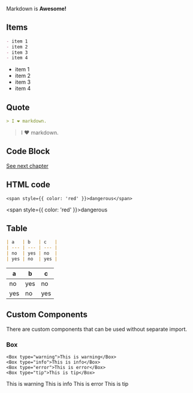 Markdown is **Awesome!**

## Items

```md
- item 1
- item 2
- item 3
- item 4
```

- item 1
- item 2
- item 3
- item 4

## Quote

```md
> I ❤️ markdown.
```

> I ❤️ markdown.

## Code Block

[See next chapter](/docs/code-block)

## HTML code

```mdx
<span style={{ color: 'red' }}>dangerous</span>
```

<span style={{ color: 'red' }}>dangerous</span>

## Table

```md
| a   | b   | c   |
| --- | --- | --- |
| no  | yes | no  |
| yes | no  | yes |
```

| a   | b   | c   |
| --- | --- | --- |
| no  | yes | no  |
| yes | no  | yes |

## Custom Components

There are custom components that can be used without separate import.

### Box

```mdx
<Box type="warning">This is warning</Box>
<Box type="info">This is info</Box>
<Box type="error">This is error</Box>
<Box type="tip">This is tip</Box>
```

<Box type="warning">This is warning</Box>
<Box type="info">This is info</Box>
<Box type="error">This is error</Box>
<Box type="tip">This is tip</Box>
